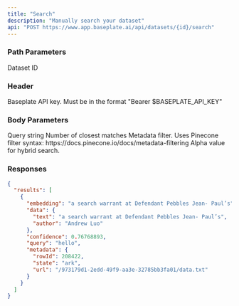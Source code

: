 ```yaml
---
title: "Search"
description: "Manually search your dataset"
api: "POST https://www.app.baseplate.ai/api/datasets/{id}/search"
---
```


### Path Parameters

<ParamField path="id" type="string" required>
  Dataset ID
</ParamField>

### Header

<ParamField path="Authorization" type="string">
  Baseplate API key. Must be in the format "Bearer $BASEPLATE_API_KEY"
</ParamField>

### Body Parameters

<ParamField body="query" type="string">
  Query string
</ParamField>

<ParamField body="top_k" type="number">
  Number of closest matches
</ParamField>

<ParamField body="filter" type="object">
  Metadata filter. Uses Pinecone filter syntax: https://docs.pinecone.io/docs/metadata-filtering
</ParamField>

<ParamField body="alpha" type="number" defualt="0.5">
  Alpha value for hybrid search.
</ParamField>

### Responses

<Tab title="🟢 200: OK" >

```json
{
  "results": [
    {
      "embedding": "a search warrant at Defendant Pebbles Jean- Paul’s",
      "data": {
        "text": "a search warrant at Defendant Pebbles Jean- Paul’s",
        "author": "Andrew Luo"
      },
      "confidence": 0.76768893,
      "query": "hello",
      "metadata": {
        "rowId": 208422,
        "state": "ark",
        "url": "/973179d1-2edd-49f9-aa3e-32785bb3fa01/data.txt"
      }
    }
  ]
}
```

</Tab>
